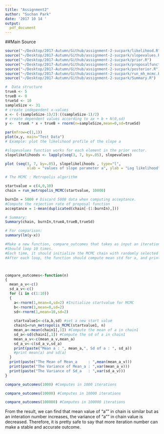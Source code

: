 ```yaml
---
title: "Assignment2"
author: "Suchan Park"
date: '2017 10 14 '
output: 
  pdf_document
---
```

##Main Source
```r
source("~/Desktop/2017-Autumn/Github/assignment-2-sucpark/likelihood.R")
source("~/Desktop/2017-Autumn/Github/assignment-2-sucpark/slopevalues.R")
source("~/Desktop/2017-Autumn/Github/assignment-2-sucpark/prior.R")
source("~/Desktop/2017-Autumn/Github/assignment-2-sucpark/proposalfunction.R")
source("~/Desktop/2017-Autumn/Github/assignment-2-sucpark/posterior.R")
source("~/Desktop/2017-Autumn/Github/assignment-2-sucpark/run_mh_mcmc.R")
source("~/Desktop/2017-Autumn/Github/assignment-2-sucpark/Summary.R")

#  Data structure
trueA <- 5
trueB <- 0
trueSd <- 10
sampleSize <- 31
# create independent x-values 
x <- (-(sampleSize-1)/2):((sampleSize-1)/2)
# create dependent values according to ax + b + N(0,sd)
y <-  trueA * x + trueB + rnorm(n=sampleSize,mean=0,sd=trueSd)

par(mfrow=c(1,1))
plot(x,y, main="Test Data")
# Example: plot the likelihood profile of the slope a

#slopevalues function works for each element in the prior vector.
slopelikelihoods <- lapply(seq(3, 7, by=.05), slopevalues) 

plot (seq(3, 7, by=.05), slopelikelihoods , type="l", 
          xlab = "values of slope parameter a", ylab = "Log likelihood")

# The MCMC : Metropolis algorithm 

startvalue = c(4,0,10)
chain = run_metropolis_MCMC(startvalue, 10000)

burnIn = 5000 # Discard 5000 data when computing acceptance.
#Compute the rejection rate of proposal function
acceptance = 1-mean(duplicated(chain[-(1:burnIn),]))

# Summary:
Summary(chain, burnIn,trueA,trueB,trueSd)

# For comparison:
summary(lm(y~x))
```



```r

#Make a new function, compare_outcomes that takes as input an iteration number.
#Should loop 10 times.
#Each time, it should initialize the MCMC chain with randomly selected startvalue
#After each loop, the function should compute mean std for a, and print.



compare_outcomes<-function(n)
{
  mean_a_v<-c()
  sd_a_v<-c()
  for (i in c(1:10))
  {
    a<-rnorm(1,mean=4,sd=2) #Initialize startvalue for MCMC
    b<-rnorm(1,mean=0,sd=2)
    sd<-rnorm(1,mean=10,sd=2)
  
    startvalue1<-c(a,b,sd) #set a new start value
    chain1=run_metropolis_MCMC(startvalue1, n)
    mean_a<-mean(chain1[,1]) #Compute the mean of a in chain1
    sd_a<-sd(chain1[,1]) #Compute the sd of a in chain1
    mean_a_v<-c(mean_a_v,mean_a)
    sd_a_v<-c(sd_a_v,sd_a)
    print(paste("Mean a : ", mean_a,", Sd of a : ", sd_a)) 
    #print mean(a) and sd(a)
  }
  print(paste("The Mean of Mean_a     : ",mean(mean_a_v)))
  print(paste("The Variance of Mean_a : ",var(mean_a_v)))
  print(paste("The Variance of Sd_a   : ",var(sd_a_v)))
}
```

```r
compare_outcomes(1000) #Computes in 1000 iterations
```
```r
compare_outcomes(10000) #Computes in 10000 iterations
```
```r
compare_outcomes(100000) #Computes in 100000 iterations
```

From the result, we can find that mean value of "a"" in chain is similar but as an interation number increases, the variance of "a"" in chain value is decreased.
Therefore, it is pretty safe to say that more iteration number can make a stable and accurate outcome.


